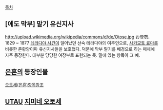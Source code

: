 [[목차]]
== [에도 막부] 말기 유신지사 ==
http://upload.wikimedia.org/wikipedia/commons/d/de/Otose.jpg
お登勢. 1829 ~ 1877
[[테라다야 사건]]이 일어났던 선숙 테라다야의 여주인으로, [[사카모토 료마]]를 비롯한 존황양이파 유신지사들을 보호했다. 덕분에 막부 말기를 배경으로 하는 매체에 자주 등장한다. 대부분 당당한 여장부로 표현되는 듯. 밑에 있는 항목이 그 예.

== [[은혼]]의 등장인물 ==
[[오토세(은혼)]]항목참조

== [[UTAU]] [[지미네 오토세]] ==
